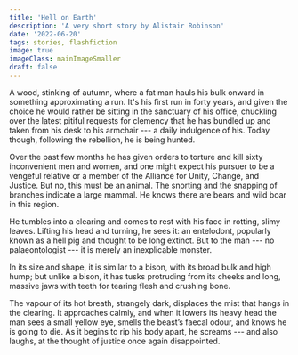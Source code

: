 ```yaml
---
title: 'Hell on Earth'
description: 'A very short story by Alistair Robinson'
date: '2022-06-20'
tags: stories, flashfiction
image: true
imageClass: mainImageSmaller
draft: false
---
```


A wood, stinking of autumn, where a fat man hauls his bulk onward in something approximating a run. It's his first run in forty years, and given the choice he would rather be sitting in the sanctuary of his office, chuckling over the latest pitiful requests for clemency that he has bundled up and taken from his desk to his armchair --- a daily indulgence of his. Today though, following the rebellion, he is being hunted.

Over the past few months he has given orders to torture and kill sixty inconvenient men and women, and one might expect his pursuer to be a vengeful relative or a member of the Alliance for Unity, Change, and Justice. But no, this must be an animal. The snorting and the snapping of branches indicate a large mammal. He knows there are bears and wild boar in this region.

He tumbles into a clearing and comes to rest with his face in rotting, slimy leaves. Lifting his head and turning, he sees it: an entelodont, popularly known as a hell pig and thought to be long extinct. But to the man --- no palaeontologist --- it is merely an inexplicable monster.

In its size and shape, it is similar to a bison, with its broad bulk and high hump; but unlike a bison, it has tusks protruding from its cheeks and long, massive jaws with teeth for tearing flesh and crushing bone.

The vapour of its hot breath, strangely dark, displaces the mist that hangs in the clearing. It approaches calmly, and when it lowers its heavy head the man sees a small yellow eye, smells the beast’s faecal odour, and knows he is going to die. As it begins to rip his body apart, he screams --- and also laughs, at the thought of justice once again disappointed.
